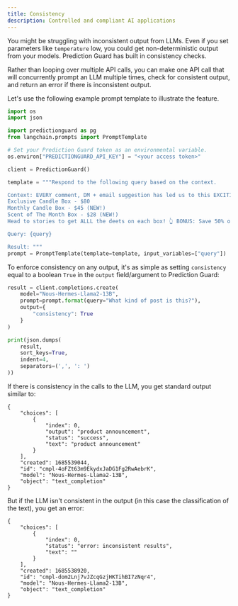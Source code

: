 ```yaml
---
title: Consistency
description: Controlled and compliant AI applications
---
```


You might be struggling with inconsistent output from LLMs. Even if you set parameters like `temperature` low, you could
get non-deterministic output from your models. Prediction Guard has built in consistency checks. 

Rather than looping over multiple API calls, you can make one API call that will concurrently prompt an LLM multiple times, check for consistent output, and return an error if there is inconsistent output. 

Let's use the following example prompt template to illustrate the feature.

```python copy
import os
import json

import predictionguard as pg
from langchain.prompts import PromptTemplate

# Set your Prediction Guard token as an environmental variable.
os.environ["PREDICTIONGUARD_API_KEY"] = "<your access token>"

client = PredictionGuard()

template = """Respond to the following query based on the context.

Context: EVERY comment, DM + email suggestion has led us to this EXCITING announcement! 🎉 We have officially added TWO new candle subscription box options! 📦
Exclusive Candle Box - $80 
Monthly Candle Box - $45 (NEW!)
Scent of The Month Box - $28 (NEW!)
Head to stories to get ALLL the deets on each box! 👆 BONUS: Save 50% on your first box with code 50OFF! 🎉

Query: {query}

Result: """
prompt = PromptTemplate(template=template, input_variables=["query"])


```

To enforce consistency on any output, it's as simple as setting `consistency` equal to a boolean `True` in the `output` field/argument to Prediction Guard:

```python copy
result = client.completions.create(
    model="Nous-Hermes-Llama2-13B",
    prompt=prompt.format(query="What kind of post is this?"),
    output={
        "consistency": True
    }
)

print(json.dumps(
    result,
    sort_keys=True,
    indent=4,
    separators=(',', ': ')
))

```

If there is consistency in the calls to the LLM, you get standard output similar to:

```
{
    "choices": [
        {
            "index": 0,
            "output": "product announcement",
            "status": "success",
            "text": "product announcement"
        }
    ],
    "created": 1685539044,
    "id": "cmpl-4oFZt63m9EkydxJaDG1Fg2RwAebrK",
    "model": "Nous-Hermes-Llama2-13B",
    "object": "text_completion"
}
```

But if the LLM isn't consistent in the output (in this case the classification of the text), you get an error:

```
{
    "choices": [
        {
            "index": 0,
            "status": "error: inconsistent results",
            "text": ""
        }
    ],
    "created": 1685538920,
    "id": "cmpl-dom2Lnj7vJZcqGzjHKTihBI7zNqr4",
    "model": "Nous-Hermes-Llama2-13B",
    "object": "text_completion"
}
```
